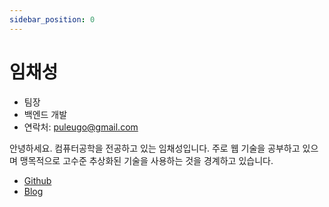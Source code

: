 ```yaml
---
sidebar_position: 0
---
```

# 임채성

- 팀장
- 백엔드 개발
- 연락처: [puleugo@gmail.com](mailto:puleugo@gmail.com)

안녕하세요. 컴퓨터공학을 전공하고 있는 임채성입니다. 주로 웹 기술을 공부하고 있으며 맹목적으로 고수준 추상화된 기술을 사용하는 것을 경계하고 있습니다.

- [Github](https://www.github.com/puleugo)
- [Blog](https://puleugo.tistory.com)
